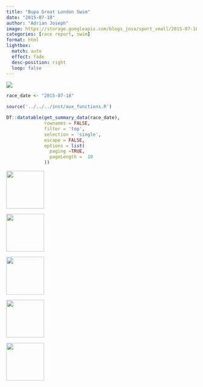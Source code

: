 ```yaml
---
title: "Bupa Great London Swim"
date: "2015-07-18"
author: "Adrian Joseph"
image: https://storage.googleapis.com/blogs_josa/sport_small/2015-07-18_BUPA_GREAT_LONDON_SWIM/img/00.png
categories: [race report, swim]
format: html
lightbox:
  match: auto
  effect: fade
  desc-position: right
  loop: false
---
```

![](https://storage.googleapis.com/blogs_josa/sport_small/2015-07-18_BUPA_GREAT_LONDON_SWIM/img/00.png)

```r
race_date <- "2015-07-18"

source('../../../inst/aux_functions.R')

DT::datatable(get_summary_data(race_date),
              rownames = FALSE,
              filter = 'top',
              selection = 'single',
              escape = FALSE,
              options = list(
                paging =TRUE,
                pageLength =  10
              ))
```




::: {layout-ncol=4}
![](https://storage.googleapis.com/blogs_josa/sport_small/2015-07-18_BUPA_GREAT_LONDON_SWIM/img/00.png){ width="100" group="hi" }

![](https://storage.googleapis.com/blogs_josa/sport_small/2015-07-18_BUPA_GREAT_LONDON_SWIM/img/01.png){ width="100" group="hi" }

![](https://storage.googleapis.com/blogs_josa/sport_small/2015-07-18_BUPA_GREAT_LONDON_SWIM/img/02.png){ width="100" group="hi" }

![](https://storage.googleapis.com/blogs_josa/sport_small/2015-07-18_BUPA_GREAT_LONDON_SWIM/img/03.png){ width="100" group="hi" }

![](https://storage.googleapis.com/blogs_josa/sport_small/2015-07-18_BUPA_GREAT_LONDON_SWIM/img/04.jpg){ width="100" group="hi" }


:::
